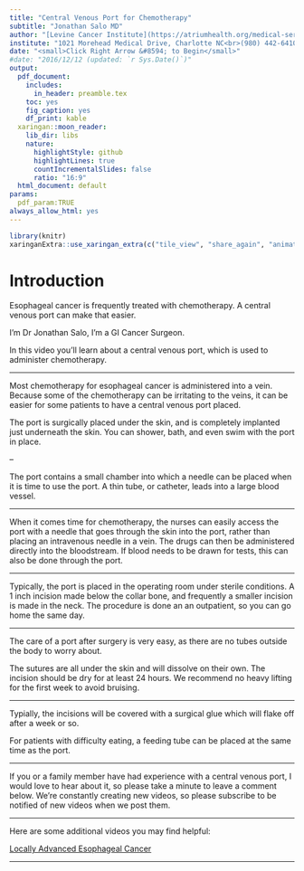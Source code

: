 ```yaml
---
title: "Central Venous Port for Chemotherapy"
subtitle: "Jonathan Salo MD"
author: "[Levine Cancer Institute](https://atriumhealth.org/medical-services/specialty-care/cancer-care/esophageal-cancer/meet-the-team#)"
institute: "1021 Morehead Medical Drive, Charlotte NC<br>(980) 442-6410"
date: "<small>Click Right Arrow &#8594; to Begin</small>"
#date: "2016/12/12 (updated: `r Sys.Date()`)"
output:
  pdf_document:
    includes:
      in_header: preamble.tex
    toc: yes
    fig_caption: yes
    df_print: kable
  xaringan::moon_reader:
    lib_dir: libs
    nature:
      highlightStyle: github
      highlightLines: true
      countIncrementalSlides: false
      ratio: "16:9"
  html_document: default
params: 
  pdf_param:TRUE
always_allow_html: yes     
---
```

<style type="text/css">
.remark-slide-content {
    font-size: 40px;
    padding: 1em 4em 1em 4em;
}

.title-slide h1:nth-of-type(1) {
}
.title-slide h2:nth-of-type(1) {
}
.title-slide a:nth-of-type(1) {
    color: #99ccff ;
    text-decoration: underline;
}

</style>
<!--- P10000266--->
<!--- Premiere: Intro_02--->
```r
library(knitr)
xaringanExtra::use_xaringan_extra(c("tile_view", "share_again", "animate_css", "tachyons","fit_screen","broadcast","scribble"))
```
# Introduction

Esophageal cancer is frequently treated with chemotherapy. A central venous port can make that easier.


I’m Dr Jonathan Salo, I’m a GI Cancer Surgeon.

In this video you’ll learn about a central venous port, which is used to administer chemotherapy.

---

Most chemotherapy for esophageal cancer is administered into a vein.  Because some of the chemotherapy can be irritating to the veins, it can be easier for some patients to have a central venous port placed.

The port is surgically placed under the skin, and is completely implanted just underneath the skin.  You can shower, bath, and even swim with the port in place.

--

The port contains a small chamber into which a needle can be placed when it is time to use the port.  A thin tube, or catheter, leads into a large blood vessel.

---

When it comes time for chemotherapy, the nurses can easily access the port with a needle that goes through the skin into the port, rather than placing an intravenous needle in a vein.  The drugs can then be administered directly into the bloodstream. If blood needs to be drawn for tests, this can also be done through the port.

---

Typically, the port is placed in the operating room under sterile conditions.  A 1 inch incision made below the collar bone, and frequently a smaller incision is made in the neck. The procedure is done an an outpatient, so you can go home the same day.

---

The care of a port after surgery is very easy, as there are no tubes outside the body to worry about.

The sutures are all under the skin and will dissolve on their own.  The incision should be dry for at least 24 hours. We recommend no heavy lifting for the first week to avoid bruising. 

---

Typially, the incisions will be covered with a surgical glue which will flake off after a week or so. 

For patients with difficulty eating, a feeding tube can be placed at the same time as the port.

---

If you or a family member have had experience with a central venous port, I would love to hear about it, so please take a minute to leave a comment below. We're constantly creating new videos, so please subscribe to be notified of new videos when we post them.

---

Here are some additional videos you may find helpful:

[Locally Advanced Esophageal Cancer](13-Eso_Locally_Advanced.html)

---

